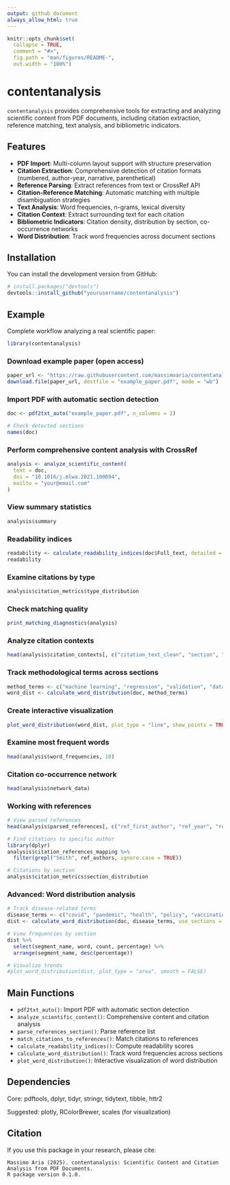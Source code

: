 ```yaml
---
output: github_document
always_allow_html: true
---
```

```r
knitr::opts_chunk$set(
  collapse = TRUE,
  comment = "#>",
  fig.path = "man/figures/README-",
  out.width = "100%")
```

# contentanalysis

<!-- badges: start -->
<!-- badges: end -->

`contentanalysis` provides comprehensive tools for extracting and analyzing scientific content from PDF documents, including citation extraction, reference matching, text analysis, and bibliometric indicators.

## Features

- **PDF Import**: Multi-column layout support with structure preservation
- **Citation Extraction**: Comprehensive detection of citation formats (numbered, author-year, narrative, parenthetical)
- **Reference Parsing**: Extract references from text or CrossRef API
- **Citation-Reference Matching**: Automatic matching with multiple disambiguation strategies
- **Text Analysis**: Word frequencies, n-grams, lexical diversity
- **Citation Context**: Extract surrounding text for each citation
- **Bibliometric Indicators**: Citation density, distribution by section, co-occurrence networks
- **Word Distribution**: Track word frequencies across document sections

## Installation

You can install the development version from GitHub:
```r
# install.packages("devtools")
devtools::install_github("yourusername/contentanalysis")
```

## Example

Complete workflow analyzing a real scientific paper:
```r
library(contentanalysis)
```

### Download example paper (open access)

```r
paper_url <- "https://raw.githubusercontent.com/massimoaria/contentanalysis/master/inst/examples/example_paper.pdf"
download.file(paper_url, destfile = "example_paper.pdf", mode = "wb")
```

### Import PDF with automatic section detection
```r
doc <- pdf2txt_auto("example_paper.pdf", n_columns = 2)

# Check detected sections
names(doc)
```


### Perform comprehensive content analysis with CrossRef
```r
analysis <- analyze_scientific_content(
  text = doc,
  doi = "10.1016/j.mlwa.2021.100094",
  mailto = "your@email.com"
)
```

### View summary statistics
```r

analysis$summary
```


### Readability indices
```r
readability <- calculate_readability_indices(doc$Full_text, detailed = TRUE)
readability
```

### Examine citations by type
```r
analysis$citation_metrics$type_distribution
```

### Check matching quality
```r
print_matching_diagnostics(analysis)
```

### Analyze citation contexts
```r
head(analysis$citation_contexts[, c("citation_text_clean", "section", "full_context")])
```

### Track methodological terms across sections
```r
method_terms <- c("machine learning", "regression", "validation", "dataset")
word_dist <- calculate_word_distribution(doc, method_terms)
```

### Create interactive visualization
```r
plot_word_distribution(word_dist, plot_type = "line", show_points = TRUE)
```

### Examine most frequent words
```r
head(analysis$word_frequencies, 10)
```

### Citation co-occurrence network
```r
head(analysis$network_data)
```

### Working with references
```r
# View parsed references
head(analysis$parsed_references[, c("ref_first_author", "ref_year", "ref_full_text")])

# Find citations to specific author
library(dplyr)
analysis$citation_references_mapping %>%
  filter(grepl("Smith", ref_authors, ignore.case = TRUE))

# Citations by section
analysis$citation_metrics$section_distribution
```

### Advanced: Word distribution analysis
```r
# Track disease-related terms
disease_terms <- c("covid", "pandemic", "health", "policy", "vaccination")
dist <- calculate_word_distribution(doc, disease_terms, use_sections = TRUE)

# View frequencies by section
dist %>%
  select(segment_name, word, count, percentage) %>%
  arrange(segment_name, desc(percentage))

# Visualize trends
#plot_word_distribution(dist, plot_type = "area", smooth = FALSE)
```

## Main Functions

- `pdf2txt_auto()`: Import PDF with automatic section detection
- `analyze_scientific_content()`: Comprehensive content and citation analysis
- `parse_references_section()`: Parse reference list
- `match_citations_to_references()`: Match citations to references
- `calculate_readability_indices()`: Compute readability scores
- `calculate_word_distribution()`: Track word frequencies across sections
- `plot_word_distribution()`: Interactive visualization of word distribution

## Dependencies

Core: pdftools, dplyr, tidyr, stringr, tidytext, tibble, httr2

Suggested: plotly, RColorBrewer, scales (for visualization)

## Citation

If you use this package in your research, please cite:
```
Massimo Aria (2025). contentanalysis: Scientific Content and Citation Analysis from PDF Documents.
R package version 0.1.0.
```
